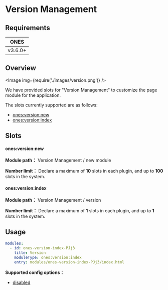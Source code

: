 # Version Management


## Requirements

|  ONES   |
| :-----: |
| v3.6.0+ |

## Overview

<Image img={require('./images/version.png')} />

We have provided slots for "Version Management" to customize the page module for the application.

The slots currently supported are as follows:

- [ones:version:new](#onesversionnew)
- [ones:version:index](#onesversionindex)

## Slots

#### ones:version:new

**Module path：** Version Management / new module

**Number limit：** Declare a maximum of **10** slots in each plugin, and up to **100** slots in the system.

#### ones:version:index

**Module path：** Version Management / version

**Number limit：** Declare a maximum of **1** slots in each plugin, and up to **1** slots in the system.

## Usage

```yaml
modules:
  - id: ones-version-index-PJj3
    title: Version
    moduleType: ones:version:index
    entry: modules/ones-version-index-PJj3/index.html
```

**Supported config options：**

- [disabled](../../../../reference/config/plugin.yaml#disabled)
